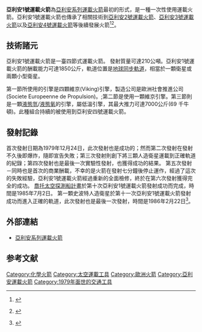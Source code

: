 {{noteTA
|T=zh-hans:阿丽亚娜一号运载火箭;zh-hk:亞里安一號運載火箭;zh-tw:亞利安1號運載火箭;
|G1=Aero
}}
{{Infobox rocket
|name = 亞利安1號運載火箭
|image = Ariane_1_Le_Bourget_FRA_001.jpg
|caption = 位於[[法屬圭亞那|法屬圭亞那]][[開雲|開雲]]的亞利安1號運載火箭
|imsize =  250px
|function = [[運載火箭|運載火箭]]
|manufacturer = Les Mureaux for<br> [[歐洲太空總署|歐洲太空總署]] 
|country-origin = 
|height = 50 公尺
|alt-height = 164 呎
|diameter = 3.8 公尺
|alt-diameter = 12.4呎
|mass = 207,200 公斤
|alt-mass = 456,700 磅
|stages = 4
|LEO-payload = 1,400 公斤
|alt-LEO =
|payload-location = [[地球同步轉移軌道|GTO]]
|payload = 1,850 公斤
|alt-payload =
|status = 退役
|sites = [[蓋亞那太空中心|蓋亞那太空中心]]ELA-1發射台
|launches = 11次
|success = 9次
|fail = 2次
|partial = 
|first= 1979年12月24日
|last= 1986年2月22日
|payloads =[[喬托號|喬托號]]
|boosters =
|boostername =
|boosterengines =
|boosterthrust =
|alt-boosterthrust = 
|boosterSI =
|boostertime =
|boosterfuel =
|stage1engines = 4枚Viking-2
|stage1thrust = 2,771.940千牛頓
|alt-stage1thrust = 623,157 lbf
|stage1time = 145  秒
|stage1SI = 281  秒
|stage1fuel = [[四氧化二氮|四氧化二氮]]/[[UDMH|UDMH]]
|stage2engines = 1枚Viking-4
|stage2thrust = 720.965千牛頓
|alt-stage2thrust = 162,079 lbf
|stage2time = 132  秒
|stage2fuel = 四氧化二氮/UDMH
|stage2SI = 296  秒
|stage3engines = 1枚HM7-A
|stage3thrust = 61.674 千牛頓
|alt-stage3thrust = 13,865 lbf
|stage3SI = 443  秒
|stage3time = 563  秒
|stage3fuel = [[液態氧|液態氧]]/[[液態氫|液態氫]]
|stage4engines = 1枚Mage 1
|stage4thrust = 19.397 千牛頓
|alt-stage4thrust =4,361 lbf
|stage4SI = 295  秒
|stage4time = 50 秒
|stage4fuel = [[HTPB|HTPB]] ([[固態火箭發動機|固態火箭發動機]])
}}

'''亞利安1號運載火箭'''為[[亞利安系列運載火箭|亞利安系列運載火箭]]最初的形式，是一種一次性使用運載火箭。亞利安1號運載火箭也傳承了相關技術到[[亞利安2號運載火箭|亞利安2號運載火箭]]、[[亞利安3號運載火箭|亞利安3號運載火箭]]以及[[亞利安4號運載火箭|亞利安4號運載火箭]]等後續發展火箭<ref>{{cite web|url=http://www.esa.int/esaMI/Launchers_Home/SEMN2E67ESD_0.html|title=Ariane 1,2,3|date=2004-05-04|publisher=ESA|work=Ariane 1|accessdate=2009-09-28|archive-date=2012-09-06|archive-url=https://web.archive.org/web/20120906032916/http://www.esa.int/esaMI/Launchers_Home/SEMN2E67ESD_0.html|dead-url=no}}</ref><ref>{{cite web|url=http://www.astronautix.com/lvs/ariane.html|title=Ariane rocket family|date=2004-05-04|publisher=Astronautix|work=Mark Wade|accessdate=2009-09-28}} {{Dead link|date=September 2010|bot=H3llBot}}</ref>。

==技術諸元== 
亞利安1號運載火箭是一臺四節式運載火箭。 發射質量可達210公噸。亞利安1號運載火箭的酬載能力可達1850公斤，軌道位置是[[地球同步軌道|地球同步軌道]]，相當於一顆衛星或兩顆小型衛星。

第一節所使用的引擎是四顆維京(Viking)引擎，製造公司是歐洲社會推進公司(Societe Europeenne de Propulsion)。;第二節是使用一顆維京引擎。第三節則是一顆[[液態氫|液態氫]]/[[液態氧|液態氧]]的引擎，屬低溫引擎，其最大推力可達7000公斤(69 千牛頓)。此種組合持續的被使用到亞利安四號運載火箭。 
==發射記錄== 
首次發射日期為1979年12月24日，此次發射也是成功的；然而第二次發射在發射不久後即爆炸，隨即宣告失敗；第三次發射則創下將三顆人造衛星運載到正確軌道的紀錄；第四次發射也是最後一次實驗性發射，也獲得成功的結果。  第五次發射－同時也是首次的商業酬載，不幸的是火箭在發射七分鐘後停止運作，經過了這次的失敗經驗，亞利安1號運載火箭經過重新的全面檢修，終於在第六次發射獲得完全的成功。  [[喬托號|喬托太空探測船計畫]]於第十次亞利安1號運載火箭發射成功而完成，時間是1985年7月2日。  第一顆史波特人造衛星於第十一次亞利安1號運載火箭發射成功而進入正確的軌道，此次發射也是最後一次發射，時間是1986年2月22日<ref>{{cite web|url=http://space.skyrocket.de/doc_lau_det/ariane-1.htm|title=Launch History|date=2009-04-16|publisher=Gunter's Space Page|work=Ariane 1|accessdate=2009-09-28|archive-url=https://web.archive.org/web/20120905072601/http://space.skyrocket.de/doc_lau_det/ariane-1.htm|archive-date=2012-09-05|dead-url=yes}}</ref>。
== 外部連結 ==
* [http://www.astronautix.com/lvs/ariane.htm 亞利安系列運載火箭]{{Wayback|url=http://www.astronautix.com/lvs/ariane.htm |date=20090426230907 }}

==参考文献==
{{reflist|30em}}
{{Commons category|Ariane 1|亞利安1號運載火箭}}
{{歐洲運載火箭}}
{{ELVs}}

[[Category:化學火箭|Category:化學火箭]]
[[Category:太空運載工具|Category:太空運載工具]]
[[Category:歐洲火箭|Category:歐洲火箭]]
[[Category:亞利安運載火箭|Category:亞利安運載火箭]]
[[Category:1979年面世的交通工具|Category:1979年面世的交通工具]]